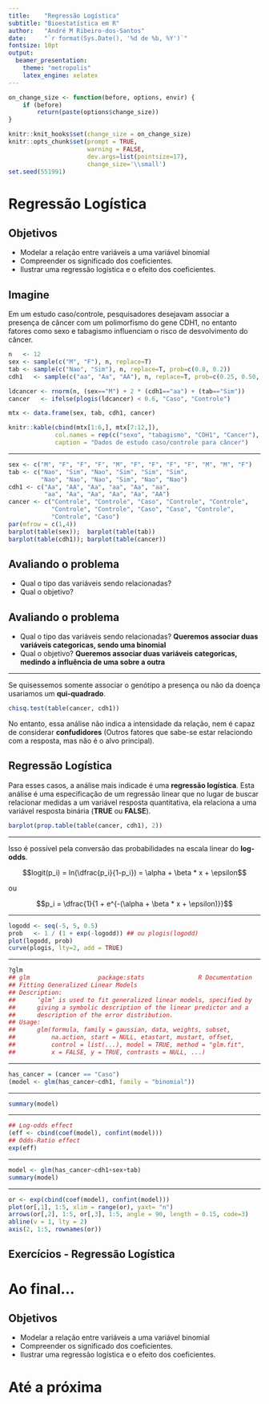 ```yaml
---
title:    "Regressão Logística"
subtitle: "Bioestatística em R"
author:   "André M Ribeiro-dos-Santos"
date:     "`r format(Sys.Date(), '%d de %b, %Y')`"
fontsize: 10pt
output:
  beamer_presentation:
    theme: "metropolis"
    latex_engine: xelatex
---
```


```r
on_change_size <- function(before, options, envir) {
    if (before)
        return(paste(options$change_size))
}

knitr::knit_hooks$set(change_size = on_change_size)
knitr::opts_chunk$set(prompt = TRUE,
                      warning = FALSE,
                      dev.args=list(pointsize=17),
                      change_size='\\small')
set.seed(551991)
```

# Regressão Logística

## Objetivos

* Modelar a relação entre variáveis a uma variável binomial
* Compreender os significado dos coeficientes.
* Ilustrar uma regressão logística e o efeito dos coeficientes.

## Imagine

Em um estudo caso/controle, pesquisadores desejavam associar a presença
de câncer com um polimorfismo do gene CDH1, no entanto fatores como sexo
e tabagismo influenciam o risco de desvolvimento do câncer.

\begin{center}
    \usebeamerfont*{frametitle}
    Qual o risco de desenvolver câncer em função da presença do alelo
    mutante?
\end{center}

```r
n   <- 12
sex <- sample(c("M", "F"), n, replace=T)
tab <- sample(c("Nao", "Sim"), n, replace=T, prob=c(0.8, 0.2))
cdh1   <- sample(c("aa", "Aa", "AA"), n, replace=T, prob=c(0.25, 0.50, 0.25))

ldcancer <- rnorm(n, (sex=="M") + 2 * (cdh1=="aa") + (tab=="Sim"))
cancer   <- ifelse(plogis(ldcancer) < 0.6, "Caso", "Controle")

mtx <- data.frame(sex, tab, cdh1, cancer)

knitr::kable(cbind(mtx[1:6,], mtx[7:12,]),
             col.names = rep(c("sexo", "tabagismo", "CDH1", "Cancer"), 2),
             caption = "Dados de estudo caso/controle para câncer")

```

***

```r
sex <- c("M", "F", "F", "F", "M", "F", "F", "F", "F", "M", "M", "F")
tab <- c("Nao", "Sim", "Nao", "Sim", "Sim", "Sim",
         "Nao", "Nao", "Nao", "Sim", "Nao", "Nao")
cdh1 <- c("Aa", "AA", "Aa", "aa", "Aa", "aa",
          "aa", "Aa", "Aa", "Aa", "Aa", "AA")
cancer <- c("Controle", "Controle", "Caso", "Controle", "Controle",
            "Controle", "Controle", "Caso", "Caso", "Controle",
            "Controle", "Caso")
par(mfrow = c(1,4))
barplot(table(sex));  barplot(table(tab))
barplot(table(cdh1)); barplot(table(cancer))
```

## Avaliando o problema

* Qual o tipo das variáveis sendo relacionadas?
* Qual o objetivo?

## Avaliando o problema

* Qual o tipo das variáveis sendo relacionadas?
  **Queremos associar duas variáveis categoricas, sendo uma binomial**
* Qual o objetivo?
  **Queremos associar duas variáveis categoricas, medindo a influência
  de uma sobre a outra**

***

Se quisessemos somente associar o genótipo a presença ou não da doença
usariamos um **qui-quadrado**.

```r
chisq.test(table(cancer, cdh1))
```

No entanto, essa análise não indica a intensidade da relação, nem é capaz
de considerar **confudidores** (Outros fatores que sabe-se estar relaciondo
com a resposta, mas não é o alvo principal).

## Regressão Logística

Para esses casos, a análise mais indicade é uma **regressão logística**.
Esta análise é uma especificação de um regressão linear que no lugar de
buscar relacionar medidas a um variável resposta quantitativa, ela
relaciona a uma variável resposta binária (**TRUE** ou **FALSE**).

```r
barplot(prop.table(table(cancer, cdh1), 2))
```

***

Isso é possível pela conversão das probabilidades na escala linear do
**log-odds**.

$$logit(p_i) = ln(\dfrac{p_i}{1-p_i}) = \alpha + \beta * x + \epsilon$$

ou

$$p_i = \dfrac{1}{1 + e^{-(\alpha + \beta * x + \epsilon)}}$$

***

```r
logodd <- seq(-5, 5, 0.5)
prob   <- 1 / (1 + exp(-logodd)) ## ou plogis(logodd)
plot(logodd, prob)
curve(plogis, lty=2, add = TRUE)
```

***

```r
?glm
## glm                   package:stats               R Documentation
## Fitting Generalized Linear Models
## Description:
##      ‘glm’ is used to fit generalized linear models, specified by
##      giving a symbolic description of the linear predictor and a
##      description of the error distribution.
## Usage:
##      glm(formula, family = gaussian, data, weights, subset,
##          na.action, start = NULL, etastart, mustart, offset,
##          control = list(...), model = TRUE, method = "glm.fit",
##          x = FALSE, y = TRUE, contrasts = NULL, ...)
```

***

```r
has_cancer = (cancer == "Caso")
(model <- glm(has_cancer~cdh1, family = "binomial"))
```

***

```r
summary(model)
```

***

```r
## Log-odds effect
(eff <- cbind(coef(model), confint(model)))
## Odds-Ratio effect
exp(eff)
```

***

```r
model <- glm(has_cancer~cdh1+sex+tab)
summary(model)
```

***

```r
or <- exp(cbind(coef(model), confint(model)))
plot(or[,1], 1:5, xlim = range(or), yaxt= "n")
arrows(or[,2], 1:5, or[,3], 1:5, angle = 90, length = 0.15, code=3)
abline(v = 1, lty = 2)
axis(2, 1:5, rownames(or))
```

## Exercícios - Regressão Logística

# Ao final...

## Objetivos

* Modelar a relação entre variáveis a uma variável binomial
* Compreender os significado dos coeficientes.
* Ilustrar uma regressão logística e o efeito dos coeficientes.

# Até a próxima
